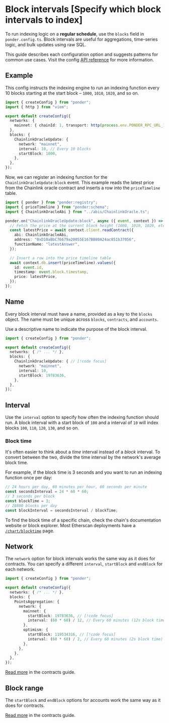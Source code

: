 
# Block intervals [Specify which block intervals to index]

To run indexing logic on a **regular schedule**, use the `blocks` field in `ponder.config.ts`. Block intervals are useful for aggregations, time-series logic, and bulk updates using raw SQL.

This guide describes each configuration option and suggests patterns for common use cases. Visit the config [API reference](/docs/api-reference/config) for more information.

## Example

This config instructs the indexing engine to run an indexing function every 10 blocks starting at the start block – `1000`, `1010`, `1020`, and so on.

```ts [ponder.config.ts]
import { createConfig } from "ponder";
import { http } from "viem";

export default createConfig({
  networks: {
    mainnet: { chainId: 1, transport: http(process.env.PONDER_RPC_URL_1) },
  },
  blocks: {
    ChainlinkOracleUpdate: {
      network: "mainnet",
      interval: 10, // Every 10 blocks
      startBlock: 1000,
    },
  },
});
```

Now, we can register an indexing function for the `ChainlinkOracleUpdate:block` event. This example reads the latest price from the Chainlink oracle contract and inserts a row into the `priceTimeline` table.

```ts [src/index.ts]
import { ponder } from "ponder:registry";
import { priceTimeline } from "ponder:schema";
import { ChainlinkOracleAbi } from "../abis/ChainlinkOracle.ts";

ponder.on("ChainlinkOracleUpdate:block", async ({ event, context }) => {
  // Fetch the price at the current block height (1000, 1010, 1020, etc.)
  const latestPrice = await context.client.readContract({
    abi: ChainlinkOracleAbi,
    address: "0xD10aBbC76679a20055E167BB80A24ac851b37056",
    functionName: "latestAnswer",
  });

  // Insert a row into the price timeline table
  await context.db.insert(priceTimeline).values({
    id: event.id,
    timestamp: event.block.timestamp,
    price: latestPrice,
  });
});
```

## Name

Every block interval must have a name, provided as a key to the `blocks` object. The name must be unique across `blocks`, `contracts`, and `accounts`.

Use a descriptive name to indicate the purpose of the block interval.

```ts [ponder.config.ts]
import { createConfig } from "ponder";

export default createConfig({
  networks: { /* ... */ },
  blocks: {
    ChainlinkOracleUpdate: { // [!code focus]
      network: "mainnet",
      interval: 10,
      startBlock: 19783636,
    },
  },
});
```

## Interval

Use the `interval` option to specify how often the indexing function should run. A block interval with a start block of `100` and a interval of `10` will index blocks `100`, `110`, `120`, `130`, and so on.

### Block time

It's often easier to think about a _time_ interval instead of a _block_ interval. To convert between the two, divide the time interval by the network's average block time.

For example, if the block time is 3 seconds and you want to run an indexing function once per day:

```ts
// 24 hours per day, 60 minutes per hour, 60 seconds per minute
const secondsInterval = 24 * 60 * 60;
// 3 seconds per block
const blockTime = 3;
// 28800 blocks per day
const blockInterval = secondsInterval / blockTime;
```

To find the block time of a specific chain, check the chain's documentation website or block explorer. Most Etherscan deployments have a [`/chart/blocktime`](https://polygonscan.com/chart/blocktime) page.

## Network

The `network` option for block intervals works the same way as it does for contracts. You can specify a different `interval`, `startBlock` and `endBlock` for each network.

```ts [ponder.config.ts]
import { createConfig } from "ponder";

export default createConfig({
  networks: { /* ... */ },
  blocks: {
    PointsAggregation: {
      network: {
        mainnet: {
          startBlock: 19783636, // [!code focus]
          interval: (60 * 60) / 12, // Every 60 minutes (12s block time) // [!code focus]
        }, 
        optimism: { 
          startBlock: 119534316, // [!code focus]
          interval: (60 * 60) / 2, // Every 60 minutes (2s block time) // [!code focus]
        },
      },
    },
  },
});
```

[Read more](/docs/config/contracts#network) in the contracts guide.

## Block range

The `startBlock` and `endBlock` options for accounts work the same way as it does for contracts.

[Read more](/docs/config/contracts#block-range) in the contracts guide.
